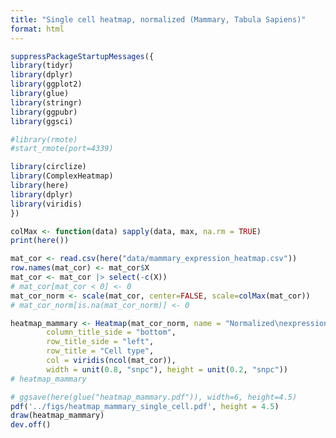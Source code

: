 ```yaml
---
title: "Single cell heatmap, normalized (Mammary, Tabula Sapiens)"
format: html
---
```


```r
suppressPackageStartupMessages({
library(tidyr)
library(dplyr)
library(ggplot2)
library(glue)
library(stringr)
library(ggpubr)
library(ggsci)

#library(rmote)
#start_rmote(port=4339)

library(circlize)
library(ComplexHeatmap)
library(here)
library(dplyr)
library(viridis)
})
```

```r
colMax <- function(data) sapply(data, max, na.rm = TRUE)
print(here())

```

```r
mat_cor <- read.csv(here("data/mammary_expression_heatmap.csv"))
row.names(mat_cor) <- mat_cor$X
mat_cor <- mat_cor |> select(-c(X))
# mat_cor[mat_cor < 0] <- 0
mat_cor_norm <- scale(mat_cor, center=FALSE, scale=colMax(mat_cor))
# mat_cor_norm[is.na(mat_cor_norm)] <- 0

heatmap_mammary <- Heatmap(mat_cor_norm, name = "Normalized\nexpression", column_title = "Marker",
        column_title_side = "bottom",
        row_title_side = "left",
        row_title = "Cell type",
        col = viridis(ncol(mat_cor)),
        width = unit(0.8, "snpc"), height = unit(0.2, "snpc"))
# heatmap_mammary
```

```r
# ggsave(here(glue("heatmap_mammary.pdf")), width=6, height=4.5)
pdf('../figs/heatmap_mammary_single_cell.pdf', height = 4.5)
draw(heatmap_mammary)
dev.off()
```
